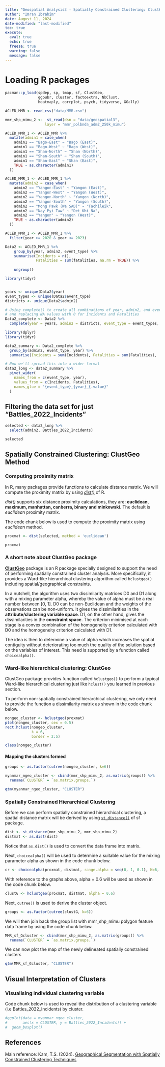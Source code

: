 ```yaml
---
title: "Geospatial Analysis3 - Spatially Constrained Clustering: ClustGeo method"
author: "Imran Ibrahim"
date: August 11, 2024
date-modified: "last-modified"
toc: true
execute: 
  eval: true
  echo: true
  freeze: true
  warning: false
  message: false
---
```


# Loading R packages

```r
pacman::p_load(spdep, sp, tmap, sf, ClustGeo, 
               ggpubr, cluster, factoextra, NbClust,
               heatmaply, corrplot, psych, tidyverse, GGally)
```

```r
ACLED_MMR <- read_csv("data/MMR.csv")
```

```r
mmr_shp_mimu_2 <-  st_read(dsn = "data/geospatial3",  
                  layer = "mmr_polbnda_adm2_250k_mimu")
```

```r
ACLED_MMR_1 <- ACLED_MMR %>%
  mutate(admin1 = case_when(
    admin1 == "Bago-East" ~ "Bago (East)",
    admin1 == "Bago-West" ~ "Bago (West)",
    admin1 == "Shan-North" ~ "Shan (North)",
    admin1 == "Shan-South" ~ "Shan (South)",
    admin1 == "Shan-East" ~ "Shan (East)",
    TRUE ~ as.character(admin1)
  ))
```

```r
ACLED_MMR_1 <- ACLED_MMR_1 %>%
  mutate(admin2 = case_when(
    admin2 == "Yangon-East" ~ "Yangon (East)",
    admin2 == "Yangon-West" ~ "Yangon (West)",
    admin2 == "Yangon-North" ~ "Yangon (North)",
    admin2 == "Yangon-South" ~ "Yangon (South)",
    admin2 == "Mong Pawk (Wa SAD)" ~ "Tachileik",
    admin2 == "Nay Pyi Taw" ~ "Det Khi Na",
    admin2 == "Yangon" ~ "Yangon (West)",
    TRUE ~ as.character(admin2)
  ))
```

```r
ACLED_MMR_1 <- ACLED_MMR_1 %>%
  filter(year >= 2020 & year <= 2023)
```

```r
Data2 <- ACLED_MMR_1 %>%
    group_by(year, admin2, event_type) %>%
    summarise(Incidents = n(),
              Fatalities = sum(fatalities, na.rm = TRUE)) %>%
              
    ungroup()
```

```r
library(tidyr)


years <- unique(Data2$year)
event_types <- unique(Data2$event_type)
districts <- unique(Data2$admin2)

# Using complete() to create all combinations of year, admin2, and event_type
# and replacing NA values with 0 for Incidents and Fatalities
Data2_complete <- Data2 %>%
  complete(year = years, admin2 = districts, event_type = event_types, fill = list(Incidents = 0, Fatalities = 0))
```

```r
library(dplyr)
library(tidyr)

data2_summary <- Data2_complete %>%
  group_by(admin2, event_type, year) %>%
  summarise(Incidents = sum(Incidents), Fatalities = sum(Fatalities), .groups = 'drop')  # Summarize and drop grouping

# Now we'll spread this into a wider format
data2_long <- data2_summary %>%
  pivot_wider(
    names_from = c(event_type, year), 
    values_from = c(Incidents, Fatalities),
    names_glue = "{event_type}_{year}_{.value}"  
  )

```

## Filtering the data set for just "Battles_2022_Incidents"

```r
selected <- data2_long %>%
  select(admin2, Battles_2022_Incidents)
```

```r
selected
```

## Spatially Constrained Clustering: ClustGeo Method

### Computing proximity matrix

In R, many packages provide functions to calculate distance matrix. We will compute the proximity matrix by using [*dist()*](https://stat.ethz.ch/R-manual/R-devel/library/stats/html/dist.html) of R.

*dist()* supports six distance proximity calculations, they are: **euclidean, maximum, manhattan, canberra, binary and minkowski**. The default is *euclidean* proximity matrix.

The code chunk below is used to compute the proximity matrix using *euclidean* method.

```r
proxmat <- dist(selected, method = 'euclidean')
```

```r
proxmat
```

### A short note about ClustGeo package

[**ClustGeo**](https://cran.r-project.org/web/packages/ClustGeo/) package is an R package specially designed to support the need of performing spatially constrained cluster analysis. More specifically, it provides a Ward-like hierarchical clustering algorithm called `hclustgeo()` including spatial/geographical constraints.

In a nutshell, the algorithm uses two dissimilarity matrices D0 and D1 along with a mixing parameter alpha, whereby the value of alpha must be a real number between \[0, 1\]. D0 can be non-Euclidean and the weights of the observations can be non-uniform. It gives the dissimilarities in the **attribute/clustering variable space**. D1, on the other hand, gives the dissimilarities in the **constraint space**. The criterion minimised at each stage is a convex combination of the homogeneity criterion calculated with D0 and the homogeneity criterion calculated with D1.

The idea is then to determine a value of alpha which increases the spatial contiguity without deteriorating too much the quality of the solution based on the variables of interest. This need is supported by a function called `choicealpha()`.

### Ward-like hierarchical clustering: ClustGeo

ClustGeo package provides function called `hclustgeo()` to perform a typical Ward-like hierarchical clustering just like `hclust()` you learned in previous section.

To perform non-spatially constrained hierarchical clustering, we only need to provide the function a dissimilarity matrix as shown in the code chunk below.

```r
nongeo_cluster <- hclustgeo(proxmat)
plot(nongeo_cluster, cex = 0.5)
rect.hclust(nongeo_cluster, 
            k = 6, 
            border = 2:5)
```

```r
class(nongeo_cluster)
```

#### Mapping the clusters formed

```r
groups <- as.factor(cutree(nongeo_cluster, k=6))
```

```r
myanmar_ngeo_cluster <- cbind(mmr_shp_mimu_2, as.matrix(groups)) %>%
  rename(`CLUSTER` = `as.matrix.groups.`)
```

```r
qtm(myanmar_ngeo_cluster, "CLUSTER")
```

### Spatially Constrained Hierarchical Clustering

Before we can perform spatially constrained hierarchical clustering, a spatial distance matrix will be derived by using [`st_distance()`](https://r-spatial.github.io/sf/reference/geos_measures.html) of sf package.

```r
dist <- st_distance(mmr_shp_mimu_2, mmr_shp_mimu_2)
distmat <- as.dist(dist)
```

Notice that `as.dist()` is used to convert the data frame into matrix.

Next, `choicealpha()` will be used to determine a suitable value for the mixing parameter alpha as shown in the code chunk below.

```r
cr <- choicealpha(proxmat, distmat, range.alpha = seq(0, 1, 0.1), K=6, graph = TRUE)
```

With reference to the graphs above, alpha = 0.6 will be used as shown in the code chunk below.

```r
clustG <- hclustgeo(proxmat, distmat, alpha = 0.6)
```

Next, `cutree()` is used to derive the cluster object.

```r
groups <- as.factor(cutree(clustG, k=6))
```

We will then join back the group list with mmr_shp_mimu polygon feature data frame by using the code chunk below.

```r
MMR_sf_Gcluster <- cbind(mmr_shp_mimu_2, as.matrix(groups)) %>%
  rename(`CLUSTER` = `as.matrix.groups.`)
```

We can now plot the map of the newly delineated spatially constrained clusters.

```r
qtm(MMR_sf_Gcluster, "CLUSTER")
```

## Visual Interpretation of Clusters

### Visualising individual clustering variable

Code chunk below is used to reveal the distribution of a clustering variable (i.e Battles_2022_Incidents) by cluster.

```r
#ggplot(data = myanmar_ngeo_cluster,
#       aes(x = CLUSTER, y = Battles_2022_Incidents)) +
#  geom_boxplot()
```

## References

Main reference: Kam, T.S. (2024). [Geographical Segmentation with Spatially Constrained Clustering Techniques](https://is415-gaa-tskam.netlify.app/in-class_ex/in-class_ex07/in-class_ex07-scca)
